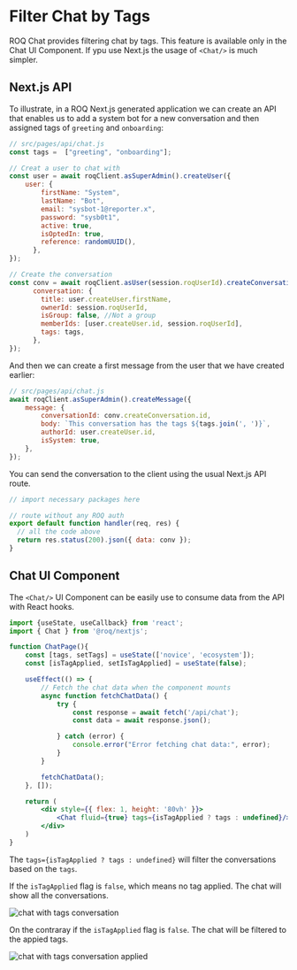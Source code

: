 
# Filter Chat by Tags

ROQ Chat provides filtering chat by tags. This feature is available only in the Chat UI Component. If ypu use Next.js the usage of `<Chat/>` is much simpler.

## Next.js API

To illustrate, in a ROQ Next.js generated application we can create an API that enables us to add a system bot for a new conversation and then assigned tags of `greeting` and `onboarding`:

```js
// src/pages/api/chat.js
const tags =  ["greeting", "onboarding"];

// Creat a user to chat with
const user = await roqClient.asSuperAdmin().createUser({
    user: {
        firstName: "System",
        lastName: "Bot",
        email: "sysbot-1@reporter.x",
        password: "sysb0t1",
        active: true,
        isOptedIn: true,
        reference: randomUUID(),
      },
});

// Create the conversation
const conv = await roqClient.asUser(session.roqUserId).createConversation({
      conversation: {
        title: user.createUser.firstName,
        ownerId: session.roqUserId,
        isGroup: false, //Not a group
        memberIds: [user.createUser.id, session.roqUserId],
        tags: tags,
      },
});
```

And then we can create a first message from the user that we have created earlier:

```js
// src/pages/api/chat.js
await roqClient.asSuperAdmin().createMessage({
    message: {
        conversationId: conv.createConversation.id,
        body: `This conversation has the tags ${tags.join(', ')}`,
        authorId: user.createUser.id,
        isSystem: true,
    },
});
```
You can send the conversation to the client using the usual Next.js API route.

```js
// import necessary packages here

// route without any ROQ auth
export default function handler(req, res) {
  // all the code above
  return res.status(200).json({ data: conv });
}
```

## Chat UI Component

The `<Chat/>` UI Component can be easily use to consume data from the API with React hooks.

```jsx
import {useState, useCallback} from 'react';
import { Chat } from '@roq/nextjs';

function ChatPage(){
	const [tags, setTags] = useState(['novice', 'ecosystem']);
	const [isTagApplied, setIsTagApplied] = useState(false);

	useEffect(() => {
        // Fetch the chat data when the component mounts
        async function fetchChatData() {
            try {
                const response = await fetch('/api/chat');
                const data = await response.json();

            } catch (error) {
                console.error("Error fetching chat data:", error);
            }
        }

        fetchChatData();
    }, []);

	return (
	    <div style={{ flex: 1, height: '80vh' }}>
            <Chat fluid={true} tags={isTagApplied ? tags : undefined}/>
        </div>
	)
}
```

The `tags={isTagApplied ? tags : undefined}` will filter the conversations based on the `tags`.

If the `isTagApplied` flag is `false`, which means no tag applied. The chat will show all the conversations.

![chat with tags conversation](/chat-tags-conversation.png)

On the contraray if the `isTagApplied` flag is `false`. The chat will be filtered to the appied tags.

![chat with tags conversation applied](/chat-tags-conversation-applied.png)
